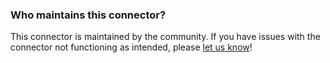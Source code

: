 ### Who maintains this connector?

This connector is maintained by the community. If you have issues with the connector not functioning as intended, please [let us know](http://app.posthog.com/home#supportModal)!
